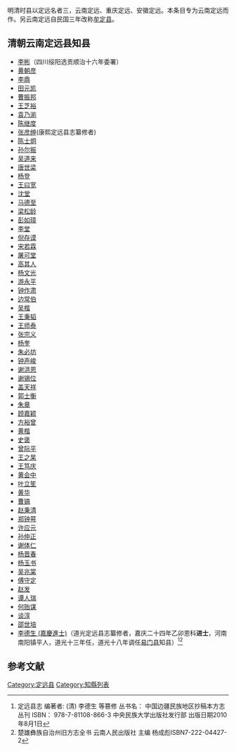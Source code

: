 明清时县以定远名者三，云南定远、重庆定远、安徽定远。本条目专为云南定远而作。另云南定远自民国三年改称[[牟定县|牟定县]]。

== 清朝云南定远县知县 ==
*[[李彬|李彬]]（四川绥阳选贡顺治十六年委署） 
*[[黄朝彦|黄朝彦]]
*[[李鼎|李鼎]] 
*[[田元凯|田元凯]] 
*[[曹振邦|曹振邦]] 
*[[王芝裕|王芝裕]]
*[[袁乃湔|袁乃湔]] 
*[[陈继度|陈继度]] 
*[[张彦绅|张彦绅]](康熙定远县志纂修者) 
*[[陈士炯|陈士炯]]
*[[孙尔振|孙尔振]]
*[[吴道来|吴道来]]
*[[唐世梁|唐世梁]]
*[[杨登|杨登]]
*[[王曰宽|王曰宽]]
*[[沈堂|沈堂]]
*[[马德至|马德至]]
*[[梁松龄|梁松龄]]
*[[彭如璋|彭如璋]]
*[[李堂|李堂]]
*[[倪存谟|倪存谟]]
*[[宋若霖|宋若霖]]
*[[屠可堂|屠可堂]]
*[[高其人|高其人]]
*[[杨文光|杨文光]]
*[[游永平|游永平]]
*[[钟作肃|钟作肃]]
*[[边常伯|边常伯]]
*[[吴楷|吴楷]]
*[[王秉韬|王秉韬]]
*[[王师泰|王师泰]]
*[[张宗义|张宗义]]
*[[杨奎|杨奎]]
*[[朱必坊|朱必坊]]
*[[钟声峻|钟声峻]]
*[[谢洪恩|谢洪恩]]
*[[谢锡位|谢锡位]]
*[[盖天祥|盖天祥]]
*[[郭士衡|郭士衡]]
*[[朱章|朱章]]
*[[顾嘉颖|顾嘉颖]]
*[[方裕曾|方裕曾]]
*[[黄楷|黄楷]]
*[[史褒|史褒]]
*[[曾际平|曾际平]]
*[[王之杲|王之杲]]
*[[王笃庆|王笃庆]]
*[[黄会中|黄会中]]
*[[叶立笙|叶立笙]]
*[[黄华|黄华]]
*[[曹镐|曹镐]]
*[[赵秉清|赵秉清]]
*[[郑钟萼|郑钟萼]]
*[[许应元|许应元]]
*[[孙仲正|孙仲正]]
*[[谢体仁|谢体仁]]
*[[杨晋春|杨晋春]]
*[[杨玉书|杨玉书]]
*[[吴兆棠|吴兆棠]]
*[[傅守定|傅守定]]
*[[赵发|赵发]]
*[[谭人瑞|谭人瑞]]
*[[何贻谋|何贻谋]]
*[[谈淳|谈淳]]
*[[邵世培|邵世培]]
*[[李德生_(嘉慶進士)|李德生 (嘉慶進士)]]（道光定远县志纂修者，嘉庆二十四年乙卯恩科'''进士'''，河南南阳镇平人，道光十三年任，道光十八年调任[[易门县|易门县]]知县）<ref name="《定远县志》">定远县志  编著者: (清) 李德生 等篡修  丛书名： 中国边疆民族地区抄稿本方志丛刊 ISBN： 978-7-81108-866-3 中央民族大学出版社发行部 出版日期2010年8月1日 </ref><ref name="《楚雄彝族自治州旧方志全书》">楚雄彝族自治州旧方志全书 云南人民出版社 主编 杨成彪ISBN7-222-04427-2</ref>

== 参考文献 ==
{{Reflist}}
[[Category:定远县|Category:定远县]]
[[Category:知縣列表|Category:知縣列表]]
